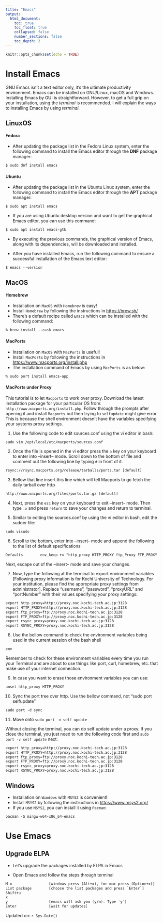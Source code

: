 ```yaml
---
title: "Emacs"
output:
  html_document:
    toc: true
    toc_float: true
    collapsed: false
    number_sections: false
    toc_depth: 3
---
```


```r
knitr::opts_chunk$set(echo = TRUE)
```

# Install Emacs 

GNU Emacs isn't a text editor only, it's the ultimate productivity environment. Emacs can be installed on GNU/Linux, macOS and Windows. Installing Emacs by GUI is straightforward. However, to get a full grip on your installation, using the *terminal* is recommended. I will explain the ways to installing Emacs by using *terminal*.

## LinuxOS

#### Fedora

- After updating the package list in the Fedora Linux system, enter the following command to install the Emacs editor through the **DNF** package manager:

```txt
$ sudo dnf install emacs
```

#### Ubuntu

- After updating the package list in the Ubuntu Linux system, enter the following command to install the Emacs editor through the **APT** package manager:

```txt
$ sudo apt install emacs
```

- If you are using Ubuntu desktop version and want to get the graphical Emacs editor, you can use this command:

```txt
$ sudo apt install emacs-gtk
```

- By executing the previous commands, the graphical version of Emacs, along with its dependencies, will be downloaded and installed.

- After you have installed Emacs, run the following command to ensure a successful installation of the Emacs text editor:

```txt
$ emacs --version
```

## MacOS

#### Homebrew

- Installation on `MacOS` with `Homebrew` is easy! 
- Install `Homebrew` by following the instructions in <https://brew.sh/>
- There's a default recipe called `Emacs` which can be installed with the following command:

```txt
% brew install --cask emacs
```

#### MacPorts

- Installation on `MacOS` with `MacPorts` is useful!
- Install `MacPorts` by following the instructions in <https://www.macports.org/install.php>
- The installation command of Emacs by using `MacPorts` is as below:

```txt
% sudo port install emacs-app
```

#### MacPorts under Proxy

This tutorial is to let `Macports` to work over proxy. Download the latest installation package  for your particular OS from: `http://www.macports.org/install.php`.  Follow through the prompts after opening it and install `Macports` but then trying to `selfupdate` might give error. This is because the shell environment doesn’t have the variables specifying your systems proxy settings.

1. Use the following code to edit sources.conf using the vi editor in bash:

```txt
sudo vim /opt/local/etc/macports/sources.conf
```

2. Once the file is opened in the vi editor press the `a` key on your keyboard to enter into –insert– mode. Scroll down to the bottom of file and comment out the following line by typing `#` in front of it.

```txt
rsync://rsync.macports.org/release/tarballs/ports.tar [default]
```

3. Bellow that line insert this line which will tell Macports to go fetch the daily tarball over http

```txt
http://www.macports.org/files/ports.tar.gz [default]
```

4. Next, press the `esc` key on your keyboard to exit –insert– mode. Then type `:x` and press `return` to save your changes and return to terminal.

5. Similar to editing the sources.conf by using the vi editor in bash, edit the sudoer file:

```txt
sudo visudo
```

6. Scroll to the bottom, enter into –insert– mode and append the following to the list of default specifications

```txt
Defaults        env_keep += "http_proxy HTTP_PROXY ftp_Proxy FTP_PROXY rsync_proxy RSYNC_PROXY"
```

Next, escape out of the –insert– mode and save your changes.

7. Now, type the following at the terminal to export environment variables [Following proxy information is for Kochi University of Technology. For your institution, please find the appropriate proxy settings from administrator]. Replace “username”, “password”, “proxyURL” and “portNumber” with their values specifying your proxy settings:

```txt
export http_proxy=http://proxy.noc.kochi-tech.ac.jp:3128
export HTTP_PROXY=http://proxy.noc.kochi-tech.ac.jp:3128
export ftp_proxy=ftp://proxy.noc.kochi-tech.ac.jp:3128
export FTP_PROXY=ftp://proxy.noc.kochi-tech.ac.jp:3128
export rsync_proxy=proxy.noc.kochi-tech.ac.jp:3128
export RSYNC_PROXY=proxy.noc.kochi-tech.ac.jp:3128
```

8. Use the bellow command to check the environment variables being used in the current session of the bash shell

```txt
env
```

Remember to check for these environment variables every time you run your Terminal and are about to use things like port, curl, homebrew, etc. that make use of your internet connection.

9. In case you want to erase those environment variables you can use:

```txt
unset http_proxy HTTP_PROXY
```

10. Sync the port tree over http. Use the bellow command, not “sudo port selfupdate”

```txt
sudo port -d sync
```

11. Move onto `sudo port -v self update`

Without closing the terminal, you can do self update under a proxy. If you close the terminal, you just need to run the following code first and `sudo port -v self update` next:

```txt
export http_proxy=http://proxy.noc.kochi-tech.ac.jp:3128
export HTTP_PROXY=http://proxy.noc.kochi-tech.ac.jp:3128
export ftp_proxy=ftp://proxy.noc.kochi-tech.ac.jp:3128
export FTP_PROXY=ftp://proxy.noc.kochi-tech.ac.jp:3128
export rsync_proxy=proxy.noc.kochi-tech.ac.jp:3128
export RSYNC_PROXY=proxy.noc.kochi-tech.ac.jp:3128
```

## Windows

- Installation on `Windows` with `MSYS2` is convenient!
- Install `MSYS2` by following the instructions in <https://www.msys2.org/>
- If you use `MSYS2`, you can install it using `Pacman`:

```txt
pacman -S mingw-w64-x86_64-emacs
```

# Use Emacs

## Upgrade ELPA 

- Let's upgrade the packages installed by ELPA in Emacs

- Open Emacs and follow the steps through terminal

```txt
M-x                 [windows press (Alt+x), for mac press (Option+x)]
List package        [choose the list packages and press `Enter`]
Shift+u
x
y                   [emacs will ask you (y/n). Type `y`]
Enter               [wait for updates]
```

Updated on: `r Sys.Date()`

